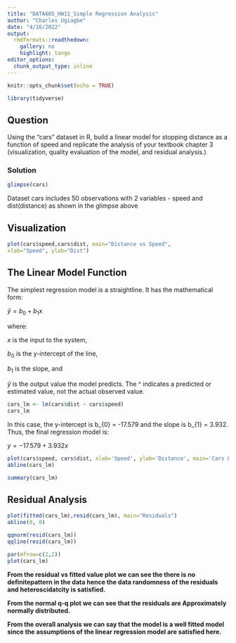 ---
title: "DATA605_HW11_Simple Regression Analysis"
author: "Charles Ugiagbe"
date: "4/10/2022"
output:
  rmdformats::readthedown:
    gallery: no
    highlight: tango
editor_options: 
  chunk_output_type: inline
---

```{r setup, include=FALSE}
knitr::opts_chunk$set(echo = TRUE)
```

```{r message=FALSE, warning=FALSE}
library(tidyverse)
```


## Question

Using the “cars” dataset in R, build a linear model for stopping distance as a function of speed and
replicate the analysis of your textbook chapter 3 (visualization, quality evaluation of the model, and
residual analysis.)

###    Solution

```{r}
glimpse(cars)
```

Dataset cars includes 50 observations with 2 variables - speed and dist(distance) as shown in the glimpse above


##   Visualization

```{r}
plot(cars$speed,cars$dist, main="Distance vs Speed",
xlab="Speed", ylab="Dist")
```

##   The Linear Model Function

The simplest regression model is a straightline. It has the mathematical form:

$ŷ = b_{0} + b_{1}x$

where:

$x$ is the input to the system,

$b_{0}$ is the y-intercept of the line, 

$b_{1}$ is the slope, and 

$ŷ$ is the output value the model predicts. The ^ indicates a predicted or estimated value, not the actual observed value.


```{r}
cars_lm <- lm(cars$dist ~ cars$speed)
cars_lm
```

In this case, the y-intercept is b_{0} = -17.579 and the slope is b_{1} = 3.932. Thus, the final regression model is:

$y = -17.579 + 3.932x$

```{r}
plot(cars$speed, cars$dist, xlab='Speed', ylab='Distance', main='Cars Linear Regression Model')
abline(cars_lm)
```


```{r}
summary(cars_lm)
```

##   Residual Analysis

```{r}
plot(fitted(cars_lm),resid(cars_lm), main="Residuals")
abline(0, 0)
```

```{r}
qqnorm(resid(cars_lm))
qqline(resid(cars_lm))
```

```{r}
par(mfrow=c(2,2))
plot(cars_lm)
```

**From the residual vs fitted value plot we can see the there is no definitepattern in the data hence the data randomness of the residuals and heteroscidatcity is satisfied.**

**From the normal q-q plot we can see that the residuals are Approximately normally distributed.**

**From the overall analysis we can say that the model is a well fitted model since the assumptions of the linear regression model are satisfied here.**

